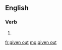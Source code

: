 ==English==

===Verb===
{{head|en|past participle}}

# {{past participle of|give out|lang=en|nocat=1}}

[[fr:given out]]
[[mg:given out]]